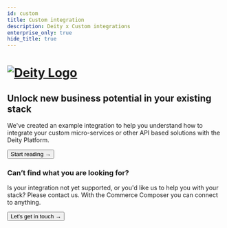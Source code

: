 ```yaml
---
id: custom
title: Custom integration
description: Deity x Custom integrations
enterprise_only: true
hide_title: true
---
```



<h1>
  <a
    href="https://deity.com/"
    rel="noreferrer noopener"
    target="_blank"
    aria-label="visit the Deity site"
    className="invert"
  >
    <img src="/img/deity-logo-dark.svg" alt="Deity Logo" className="height80 pb10" />
  </a>
</h1>

<h2>Unlock new business potential in your existing stack</h2>

We've created an example integration to help you understand how to integrate your custom micro-services or other API based solutions with the Deity Platform.

<Button variant="contained" size="medium" href="/integrations/custom/jsonplaceholder">
  Start reading →
</Button>
<div className="mb60"></div>

### Can’t find what you are looking for?

Is your integration not yet supported, or you'd like us to help you with your stack? Please contact us. With the Commerce Composer you can connect to anything.

<Button variant="outlined" size="medium" href="https://www.deity.com/contact">
  Let's get in touch →
</Button>
